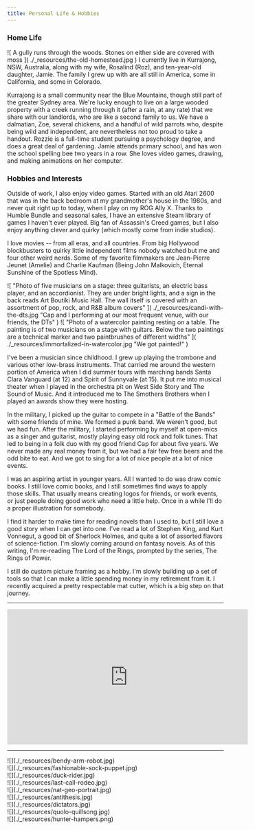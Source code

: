 ```yaml
---
title: Personal Life & Hobbies
---
```


### Home Life
<RightFloated>
    ![
        A gully runs through the woods. Stones on either side are covered with moss
    ](
        ./_resources/the-old-homestead.jpg
    )
</RightFloated>
I currently live in Kurrajong, NSW, Australia, along with my wife,
Rosalind (Roz), and ten-year-old daughter, Jamie. The family I grew up
with are all still in America, some in California, and some in
Colorado.

Kurrajong is a small community near the Blue Mountains, though still
part of the greater Sydney area. We're lucky enough to live on a large
wooded property with a creek running through it (after a rain, at any
rate) that we share with our landlords, who are like a second family
to us.  We have a dalmatian, Zoe, several chickens, and a handful of
wild parrots who, despite being wild and independent, are nevertheless
not too proud to take a handout.  Rozzie is a full-time student
pursuing a psychology degree, and does a great deal of gardening.
Jamie attends primary school, and has won the school spelling bee two
years in a row. She loves video games, drawing, and making animations
on her computer.

### Hobbies and Interests
Outside of work, I also enjoy video games. Started with an old Atari
2600 that was in the back bedroom at my grandmother's house in the
1980s, and never quit right up to today, when I play on my ROG Ally X.
Thanks to Humble Bundle and seasonal sales, I have an extensive Steam
library of games I haven't ever played. Big fan of Assassin's Creed
games, but I also enjoy anything clever and quirky (which mostly come
from indie studios).

I love movies -- from all eras, and all countries. From big Hollywood
blockbusters to quirky little independent films nobody watched but me
and four other weird nerds. Some of my favorite filmmakers are
Jean-Pierre Jeunet (Amelie) and Charlie Kaufman (Being John Malkovich,
Eternal Sunshine of the Spotless Mind).

<LeftFloated>
    ![
        "Photo of five musicians on a stage: three guitarists, an
        electric bass player, and an accordionist. They are under
        bright lights, and a sign in the back reads Art Boutiki Music
        Hall. The wall itself is covered with an assortment of pop,
        rock, and R&B album covers"
    ](
        ./_resources/candi-with-the-dts.jpg
        "Cap and I performing at our most frequent venue, with our friends, the DTs"
    )
    ![
        "Photo of a watercolor painting resting on a table. The
        painting is of two musicians on a stage with guitars. Below
        the two paintings are a technical marker and two paintbrushes
        of different widths"
    ](
        ./_resources/immortalized-in-watercolor.jpg
        "We got painted!"
    )
</LeftFloated>

I've been a musician since childhood. I grew up playing the trombone
and various other low-brass instruments. That carried me around the
western portion of America when I did summer tours with marching bands
Santa Clara Vanguard (at 12) and Spirit of Sunnyvale (at 15). It put
me into musical theater when I played in the orchestra pit on West
Side Story and The Sound of Music. And it introduced me to The
Smothers Brothers when I played an awards show they were hosting.

In the military, I picked up the guitar to compete in a "Battle of the
Bands" with some friends of mine. We formed a punk band. We weren't
good, but we had fun.  After the military, I started performing by
myself at open-mics as a singer and guitarist, mostly playing easy
old rock and folk tunes. That led to being in a folk duo with my good
friend Cap for about five years. We never made any real money from it,
but we had a fair few free beers and the odd bite to eat. And we got
to sing for a lot of nice people at a lot of nice events.

I was an aspiring artist in younger years. All I wanted to do was draw
comic books. I still love comic books, and I still sometimes find ways
to apply those skills. That usually means creating logos for friends,
or work events, or just people doing good work who need a little help.
Once in a while I'll do a proper illustration for somebody.

I find it harder to make time for reading novels than I used to, but I
still love a good story when I can get into one. I've read a lot of
Stephen King, and Kurt Vonnegut, a good bit of Sherlock Holmes, and
quite a lot of assorted flavors of science-fiction.  I'm slowly coming
around on fantasy novels. As of this writing, I'm re-reading The Lord
of the Rings, prompted by the series, The Rings of Power.

I still do custom picture framing as a hobby. I'm slowly building up a
set of tools so that I can make a little spending money in my
retirement from it. I recently acquired a pretty respectable mat
cutter, which is a big step on that journey.

---

<iframe width="560" height="315" src="https://www.youtube.com/embed/huG-ZQph_cc?si=x11tfyQ81IU6yylH" title="YouTube video player" frameborder="0" allow="accelerometer; autoplay; clipboard-write; encrypted-media; gyroscope; picture-in-picture; web-share" referrerpolicy="strict-origin-when-cross-origin" allowfullscreen></iframe>

---

<div style={{
    display: 'flex',
    flexDirection: 'row',
    flexWrap: 'wrap',
    alignItems: 'center',
    gap: '2em',
}}>
    <div style={{width: '30%'}}>![](./_resources/bendy-arm-robot.jpg) </div>
    <div style={{width: '30%'}}>![](./_resources/fashionable-sock-puppet.jpg)</div>
    <div style={{width: '30%'}}>![](./_resources/duck-rider.jpg)</div>
    <div style={{width: '30%'}}>![](./_resources/last-call-rodeo.jpg)</div>
    <div style={{width: '30%'}}>![](./_resources/nat-geo-portrait.jpg)</div>
    <div style={{width: '30%'}}>![](./_resources/antithesis.jpg)</div>
    <div style={{width: '30%'}}>![](./_resources/dictators.jpg)</div>
    <div style={{width: '30%'}}>![](./_resources/quolo-quillsong.jpg)</div>
    <div style={{width: '30%'}}>![](./_resources/hunter-hampers.png)</div>
</div>
